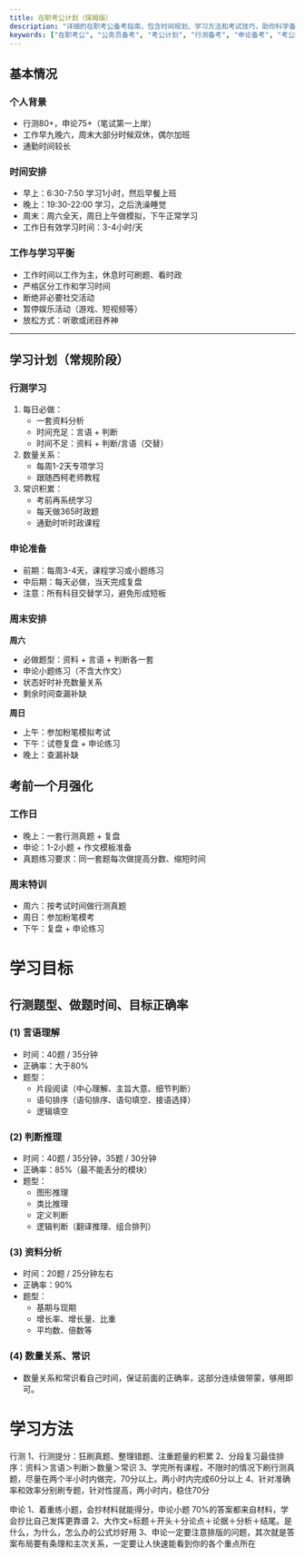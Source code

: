 ```yaml
---
title: 在职考公计划（保姆版）
description: "详细的在职考公备考指南，包含时间规划、学习方法和考试技巧，助你科学备考、顺利上岸"
keywords: ["在职考公", "公务员备考", "考公计划", "行测备考", "申论备考", "考公时间规划"]
---
```


## 基本情况

### 个人背景
- 行测80+，申论75+（笔试第一上岸）
- 工作早九晚六，周末大部分时候双休，偶尔加班
- 通勤时间较长

### 时间安排
- 早上：6:30-7:50 学习1小时，然后早餐上班
- 晚上：19:30-22:00 学习，之后洗澡睡觉
- 周末：周六全天，周日上午做模拟，下午正常学习
- 工作日有效学习时间：3-4小时/天

### 工作与学习平衡
- 工作时间以工作为主，休息时可刷题、看时政
- 严格区分工作和学习时间
- 断绝非必要社交活动
- 暂停娱乐活动（游戏、短视频等）
- 放松方式：听歌或闭目养神

---

## 学习计划（常规阶段）

### 行测学习
1. 每日必做：
   - 一套资料分析
   - 时间充足：言语 + 判断
   - 时间不足：资料 + 判断/言语（交替）
2. 数量关系：
   - 每周1-2天专项学习
   - 跟随西柯老师教程
3. 常识积累：
   - 考前再系统学习
   - 每天做365时政题
   - 通勤时听时政课程

### 申论准备
- 前期：每周3-4天，课程学习或小题练习
- 中后期：每天必做，当天完成复盘
- 注意：所有科目交替学习，避免形成短板

### 周末安排
**周六**
- 必做题型：资料 + 言语 + 判断各一套
- 申论小题练习（不含大作文）
- 状态好时补充数量关系
- 剩余时间查漏补缺

**周日**
- 上午：参加粉笔模拟考试
- 下午：试卷复盘 + 申论练习
- 晚上：查漏补缺



## 考前一个月强化

### 工作日
- 晚上：一套行测真题 + 复盘
- 申论：1-2小题 + 作文模板准备
- 真题练习要求：同一套题每次做提高分数、缩短时间

### 周末特训
- 周六：按考试时间做行测真题
- 周日：参加粉笔模考
- 下午：复盘 + 申论练习

# 学习目标
## 行测题型、做题时间、目标正确率

### (1) 言语理解
- 时间：40题 / 35分钟
- 正确率：大于80%
- 题型：
  - 片段阅读（中心理解、主旨大意、细节判断）
  - 语句排序（语句排序、语句填空、接语选择）
  - 逻辑填空

### (2) 判断推理
- 时间：40题 / 35分钟，35题 / 30分钟
- 正确率：85%（最不能丢分的模块）
- 题型：
  - 图形推理
  - 类比推理
  - 定义判断
  - 逻辑判断（翻译推理、组合排列）

### (3) 资料分析
- 时间：20题 / 25分钟左右
- 正确率：90%
- 题型：
  - 基期与现期
  - 增长率、增长量、比重
  - 平均数、倍数等

### (4) 数量关系、常识
- 数量关系和常识看自己时间，保证前面的正确率，这部分连续做带蒙，够用即可。

# 学习方法

行测
1、行测提分：狂刷真题、整理错题、注重题量的积累
2、分段复习最佳排序：资料＞言语＞判断＞数量＞常识
3、学完所有课程，不限时的情况下刷行测真题，尽量在两个半小时内做完，70分以上。两小时内完成60分以上
4、针对准确率和效率分别刷专题，针对性提高，两小时内，稳住70分
	
申论
1、着重练小题，会抄材料就能得分，申论小题
70%的答案都来自材料，学会抄比自己发挥更靠谱
2、大作文=标题＋开头＋分论点＋论据＋分析＋结尾。是什么，为什么，怎么办的公式炒好用
3、申论一定要注意排版的问题，其次就是答案布局要有条理和主次关系，一定要让人快速能看到你的各个重点所在